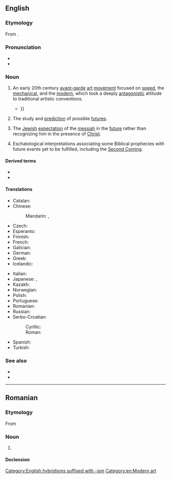 ==English==
{{wikipedia}}

===Etymology===
From {{suffix|en|future|ism}}.

===Pronunciation===
* {{IPA|en|/ˈfjuːt͡ʃəɹɪzəm/}}
* {{audio|en|LL-Q1860 (eng)-Vealhurl-futurism.wav|Audio (Southern England)}}

===Noun===
{{en-noun|~}}

# {{lb|en|art}} An early 20th century [[avant-garde]] [[art]] [[movement]] focused on [[speed]], the [[mechanical]], and the [[modern]], which took a deeply [[antagonistic]] attitude to traditional artistic conventions.
#* {{quote-book|en|year=1910|author=Gilbert Keith Chesterton|authorlink=G. K. Chesterton|title=Alarms and Discursions|chapter=The Futurists|chapterurl={{fullurl:s:en:Alarms and Discursions/The Futurists}}|passage=Suffice it to say that '''Futurism''' has a gratifying dislike both of Liberal politics and Christian morals; I say gratifying because, however unfortunately the cross and the cap of liberty have quarrelled, they are always united in the feeble hatred of such silly megalomaniacs as these. {{...|They will "glorify war—the only true hygiene of the world—militarism, patriotism, the destructive gesture of Anarchism, the beautiful ideas which kill, and the scorn of woman."}}}}
# The study and [[prediction]] of possible [[future]]s.
#: {{syn|en|futurology}}
# {{lb|en|Judaism}} The [[Jewish]] [[expectation]] of the [[messiah]] in the [[future]] rather than recognizing him in the presence of [[Christ]].
# {{lb|en|Christianity}} Eschatological interpretations associating some Biblical prophecies with future events yet to be fulfilled, including the [[Second Coming]].

====Derived terms====
* {{l|en|Afrofuturism}}
* {{l|en|futurist}}

====Translations====
{{trans-top|art movement}}
* Catalan: {{t|ca|futurisme|m}}
* Chinese:
*: Mandarin: {{t+|cmn|未來主義|sc=Hani}}, {{t+|cmn|未来主义|tr=wèiláizhǔyì|sc=Hani}}
* Czech: {{t|cs|futurismus|m}}
* Esperanto: {{t|eo|futurismo}}
* Finnish: {{t+|fi|futurismi}}
* French: {{t+|fr|futurisme|m}}
* Galician: {{t|gl|futurismo|m}}
* German: {{t+|de|Futurismus|m}}
* Greek: {{t+|el|φουτουρισμός|m|sc=Grek}}
* Icelandic: {{t|is|framúrstefna|f}}
{{trans-mid}}
* Italian: {{t+|it|futurismo|m}}
* Japanese: {{t|ja|未来派|tr=みらいは, miraiha|sc=Jpan}}, {{t|ja|フューチャリズム|tr=fyūcharizumu|sc=Jpan}}
* Kazakh: {{t|kk|футуризм}}
* Norwegian: {{t|no|futurisme|m}}
* Polish: {{t+|pl|futuryzm|m-in}}
* Portuguese: {{t+|pt|futurismo}}
* Romanian: {{t+|ro|futurism|n}}
* Russian: {{t+|ru|футури́зм|m}}
* Serbo-Croatian:
*: Cyrillic: {{t|sh|футуризам|m}}
*: Roman: {{t+|sh|futurizam|m}}
* Spanish: {{t+|es|futurismo|m}}
* Turkish: {{t+|tr|fütürizm}}
{{trans-bottom}}

{{trans-see|study of possible futures|futurology}}

===See also===
* {{l|en|historicism}}
* {{l|en|preterism}}

[[Category:English hybridisms suffixed with -ism]]
[[Category:en:Modern art]]

----

==Romanian==

===Etymology===
From {{bor|ro|fr|futurisme}}

===Noun===
{{ro-noun|n|-}}

# {{l|en|futurism}}

====Declension====
{{ro-noun-n|n=sg}}